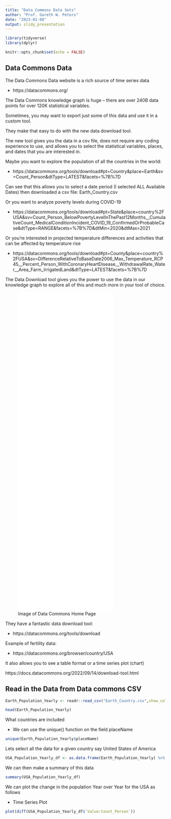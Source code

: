 ```yaml
---
title: "Data Commons Data Sets"
author: "Prof. Gareth W. Peters"
date: "2023-01-08"
output: slidy_presentation
---
```


```r
library(tidyverse)
library(dplyr)

knitr::opts_chunk$set(echo = FALSE)

```

## Data Commons Data

The Data Commons Data website is a rich source of time series data

- https://datacommons.org/

The Data Commons knowledge graph is huge – there are over 240B data points for over 120K statistical variables. 

Sometimes, you may want to export just some of this data and use it in a custom tool. 

They make that easy to do with the new data download tool. 

The new tool gives you the data in a csv file, does not require any coding experience to use, and allows you to select the statistical variables, places, and dates that you are interested in.

Maybe you want to explore the population of all the countries in the world:

- https://datacommons.org/tools/download#pt=Country&place=Earth&sv=Count_Person&dtType=LATEST&facets=%7B%7D 

Can see that this allows you to select a date period (I selected ALL Available Dates) then downloaded a csv file: Earth_Country.csv

Or you want to analyze poverty levels during COVID-19 

- https://datacommons.org/tools/download#pt=State&place=country%2FUSA&sv=Count_Person_BelowPovertyLevelInThePast12Months__CumulativeCount_MedicalConditionIncident_COVID_19_ConfirmedOrProbableCase&dtType=RANGE&facets=%7B%7D&dtMin=2020&dtMax=2021 

Or you’re interested in projected temperature differences and activities that can be affected by temperature rise 

- https://datacommons.org/tools/download#pt=County&place=country%2FUSA&sv=DifferenceRelativeToBaseDate2006_Max_Temperature_RCP45__Percent_Person_WithCoronaryHeartDisease__WithdrawalRate_Water__Area_Farm_IrrigatedLand&dtType=LATEST&facets=%7B%7D

The Data Download tool gives you the power to use the data in our knowledge graph to explore all of this and much more in your tool of choice.


![Image of Data Commons Home Page](Home - Data Commons.pdf){width=75%, height=1000}

They have a fantastic data download tool:

- https://datacommons.org/tools/download

Example of fertility data:

- https://datacommons.org/browser/country/USA

It also allows you to see a table format or a time series plot (chart)

https://docs.datacommons.org/2022/09/14/download-tool.html


## Read in the Data from Data commons CSV

```r


Earth_Population_Yearly <- readr::read_csv("Earth_Country.csv",show_col_types = FALSE)

head(Earth_Population_Yearly)

```

What countries are included 

- We can use the unique() function on the field placeName

```r

unique(Earth_Population_Yearly$placeName)

```

Lets select all the data for a given country say United States of America

```r

USA_Population_Yearly_df <- as.data.frame(Earth_Population_Yearly) %>% select(c('placeName','Date:Count_Person','Value:Count_Person')) %>% filter(placeName == 'United States of America')


```

We can then make a summary of this data

```r

summary(USA_Population_Yearly_df)

```


We can plot the change in the population Year over Year for the USA as follows 

- Time Series Plot

```r

plot(diff(USA_Population_Yearly_df$`Value:Count_Person`))


```

